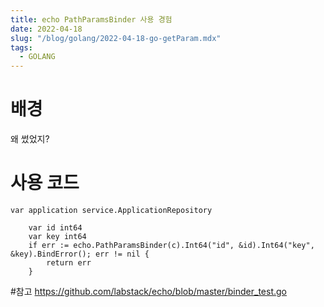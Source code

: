 ```yaml
---
title: echo PathParamsBinder 사용 경험
date: 2022-04-18
slug: "/blog/golang/2022-04-18-go-getParam.mdx"
tags:
  - GOLANG
---
```


# 배경
왜 썼었지?

# 사용 코드
```
var application service.ApplicationRepository

	var id int64
	var key int64
	if err := echo.PathParamsBinder(c).Int64("id", &id).Int64("key", &key).BindError(); err != nil {
		return err
	}
```

#참고
https://github.com/labstack/echo/blob/master/binder_test.go
